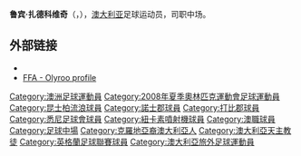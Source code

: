 {{noteta
|G1=足球
|T=zh-hans:鲁宾·扎德科维奇;zh-hk:魯賓·薩哥維治;zh-tw:魯賓·扎德科維奇;
|1=zh-hans:扎德科维奇;zh-hk:薩哥維治;zh-tw:扎德科維奇;
}}
{{Football player infobox
| playername = 鲁宾·扎德科维奇<br>''Ruben Zadkovich''
| fullname = Ruben Anton Zadkovich
| image = Ruben Zadkovich.jpg
| image_size = 220px
| dateofbirth = {{birth date and age|1986|5|23}}
| cityofbirth = [[新南威爾斯|新南威爾斯]]{{tsl|en|Bulli, New South Wales||Bulli}}
| countryofbirth = [[澳大利亚|澳大利亚]]
| height = {{height|m=1.80}}
| currentclub = [[伯斯光榮足球俱樂部|伯斯光榮]]
| clubnumber = 8
| position = [[中場|右中場]]、[[右後衛|右後衛]]
| youthyears = 
| youthclubs = {{tsl|en|Wollongong Wolves||臥龍崗狼隊}}
| years = 2004-05<br>2005<br>2006-08<br>2008-10<br>2010-14<br>2014-
| clubs = [[昆士柏流浪|昆士柏流浪]]<br>[[諾士郡足球會|諾士郡]]<br>[[悉尼足球俱乐部|悉尼FC]]<br>[[德比郡足球俱乐部|德比郡]]<br>[[紐卡索噴射機足球俱樂部|紐卡索噴射機]]<br>[[伯斯光榮足球俱樂部|伯斯光榮]]
| caps(goals) = {{0}}{{0}}0 {{0}}(0)<br>{{0}}{{0}}9 {{0}}(1)<br>{{0}}38 {{0}}(2)<br>{{0}}{{0}}5 {{0}}(0)<br>{{0}}97 {{0}}(6)<br>{{0}}12 {{0}}(1)
| nationalyears = 2005<br>2006-<br>2008-
| nationalteam = 澳大利亞U-20<br> 澳大利亞U-23<br>[[澳大利亞國家足球隊|澳大利亞]]
| nationalcaps(goals) = {{0}}{{0}}5 {{0}}(0)<br>{{0}}25 {{0}}(1)<br>{{0}}{{0}}3 {{0}}(0)
| pcupdate = 2014年3月16日 (日) 05:51 (UTC)
| ntupdate = 2013年7月25日
}}
'''鲁宾·扎德科维奇'''（{{lang-en|Ruben Zadkovich}}，{{bd|1986年|5月23日|||Zadkovich}}），[[澳大利亚|澳大利亚]]足球运动员，司职中场。

==外部链接==
* {{soccerbase|41010|鲁宾·扎德科维奇}}
* [https://web.archive.org/web/20110527200305/http://www.footballaustralia.com.au/MensU23/default.aspx?s=aus_u23men_player_profile&pid=770&tid=112 FFA - Olyroo profile]

{{Australia-stub}}
{{2008年奥运会男子足球澳大利亚参赛名单}}

{{DEFAULTSORT:Zadkovich, Ruben}}
[[Category:澳洲足球運動員|Category:澳洲足球運動員]]
[[Category:2008年夏季奧林匹克運動會足球運動員|Category:2008年夏季奧林匹克運動會足球運動員]]
[[Category:昆士柏流浪球員|Category:昆士柏流浪球員]]
[[Category:諾士郡球員|Category:諾士郡球員]]
[[Category:打比郡球員|Category:打比郡球員]]
[[Category:悉尼足球會球員|Category:悉尼足球會球員]]
[[Category:紐卡素噴射機球員|Category:紐卡素噴射機球員]]
[[Category:澳職球員|Category:澳職球員]]
[[Category:足球中場|Category:足球中場]]
[[Category:克羅地亞裔澳大利亞人|Category:克羅地亞裔澳大利亞人]]
[[Category:澳大利亞天主教徒|Category:澳大利亞天主教徒]]
[[Category:英格蘭足球聯賽球員|Category:英格蘭足球聯賽球員]]
[[Category:澳大利亞旅外足球運動員|Category:澳大利亞旅外足球運動員]]